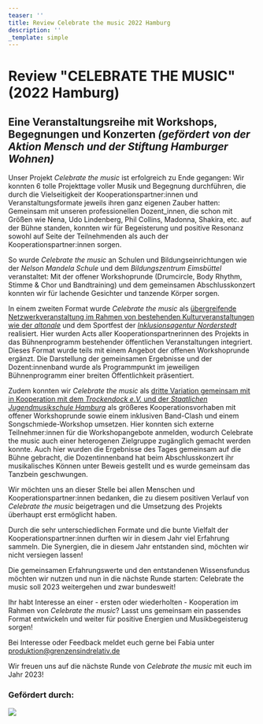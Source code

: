 ```yaml
---
teaser: ''
title: Review Celebrate the music 2022 Hamburg
description: ''
_template: simple
---
```


# Review "CELEBRATE THE MUSIC" (2022 Hamburg)

## Eine Veranstaltungsreihe mit Workshops, Begegnungen und Konzerten *(gefördert von der Aktion Mensch und der Stiftung Hamburger Wohnen)*

Unser Projekt *Celebrate the music* ist erfolgreich zu Ende gegangen: Wir konnten 6 tolle Projekttage voller Musik und Begegnung durchführen, die durch die Vielseitigkeit der Kooperationspartner\:innen und Veranstaltungsformate jeweils ihren ganz eigenen Zauber hatten: Gemeinsam mit unseren professionellen Dozent\_innen, die schon mit Größen wie Nena, Udo Lindenberg, Phil Collins, Madonna, Shakira, etc. auf der Bühne standen, konnten wir für Begeisterung und positive Resonanz sowohl auf Seite der Teilnehmenden als auch der Kooperationspartner\:innen sorgen.

So wurde *Celebrate the music* an Schulen und Bildungseinrichtungen wie der *Nelson Mandela Schule* und dem *Bildungszentrum Eimsbüttel* veranstaltet: Mit der offener Workshoprunde (Drumcircle, Body Rhythm, Stimme & Chor und Bandtraining) und dem gemeinsamen Abschlusskonzert konnten wir für lachende Gesichter und tanzende Körper sorgen.

In einem zweiten Format wurde *Celebrate the music* als [übergreifende Netzwerkveranstaltung im Rahmen von bestehenden Kulturveranstaltungen wie der *altonale*](/aktivitaeten/projekte-und-veranstaltungen/celebrate-the-music/veranstaltungstermine) und dem Sportfest der [*Inklusionsagentur* *Norderstedt*](https://norderstedt-sportiv-inklusiv.de/?page_id=17) realisiert. Hier wurden Acts aller Kooperationspartnerinnen des Projekts in das Bühnenprogramm bestehender öffentlichen Veranstaltungen integriert. Dieses Format wurde teils mit einem Angebot der offenen Workshoprunde ergänzt. Die Darstellung der gemeinsamen Ergebnisse und der Dozent\:innenband wurde als Programmpunkt im jeweiligen Bühnenprogramm einer breiten Öffentlichkeit präsentiert.

Zudem konnten wir *Celebrate the music* als [dritte Variation gemeinsam mit in Kooperation mit dem *Trockendock e.V.* und der *Staatlichen Jugendmusikschule Hamburg*](/aktivitaeten/projekte-und-veranstaltungen/celebrate-the-music/celebrate-the-music-come-together-sa.02.12.22-trockendock-e.v) als größeres Kooperationsvorhaben mit offener Workshoprunde sowie einem inklusiven Band-Clash und einem Songschmiede-Workshop umsetzen. Hier konnten sich externe Teilnehmer\:innen für die Workshopangebote anmelden, wodurch Celebrate the music auch einer heterogenen Zielgruppe zugänglich gemacht werden konnte. Auch hier wurden die Ergebnisse des Tages gemeinsam auf die Bühne gebracht, die Dozentinnenband hat beim Abschlusskonzert ihr musikalisches Können unter Beweis gestellt und es wurde gemeinsam das Tanzbein geschwungen.

Wir möchten uns an dieser Stelle bei allen Menschen und Kooperationspartner\:innen bedanken, die zu diesem positiven Verlauf von *Celebrate the music* beigetragen und die Umsetzung des Projekts überhaupt erst ermöglicht haben.

<VideoPlayer />

Durch die sehr unterschiedlichen Formate und die bunte Vielfalt der Kooperationspartner\:innen durften wir in diesem Jahr viel Erfahrung sammeln. Die Synergien, die in diesem Jahr entstanden sind, möchten wir nicht versiegen lassen!

Die gemeinsamen Erfahrungswerte und den entstandenen Wissensfundus möchten wir nutzen und nun in die nächste Runde starten: Celebrate the music soll 2023 weitergehen und zwar bundesweit!

Ihr habt Interesse an einer - ersten oder wiederholten - Kooperation im Rahmen von *Celebrate the music*? Lasst uns gemeinsam ein passendes Format entwickeln und weiter für positive Energien und Musikbegeisterug sorgen!

Bei Interesse oder Feedback meldet euch gerne bei Fabia unter [produktion@grenzensindrelativ.de](mailto\:produktion@grenzensindrelativ.de)

Wir freuen uns auf die nächste Runde von *Celebrate the music* mit euch im Jahr 2023!

### Gefördert durch:

![](</media/logos/Logo Leiste website.png>)
